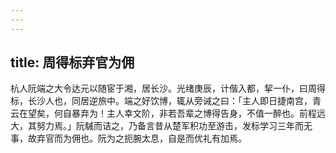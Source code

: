 ```yaml
---
---
---
```

title: 周得标弃官为佣
---



杭人阮端之大令达元以随宦于湘，居长沙。光绪庚辰，计偕入都，挈一仆，曰周得标，长沙人也，同居逆旅中。端之好饮博，辄从旁诫之曰：「主人即日捷南宫，青云在望矣，何自暴弃为！主人幸文阶，非若吾辈之博得告身，不值一醉也。前程远大，其努力焉。」阮駴而诘之，乃备言昔从楚军积功至游击，发标学习三年而无事，故弃官而为佣也。阮为之扼腕太息，自是而优礼有加焉。